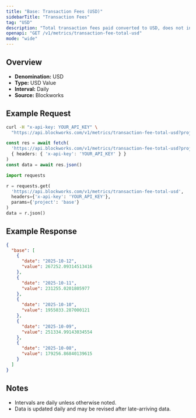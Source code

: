 ```yaml
---
title: "Base: Transaction Fees (USD)"
sidebarTitle: "Transaction Fees"
tag: "USD"
description: "Total transaction fees paid converted to USD, does not include out-of-protocol tips or additional sources of revenue"
openapi: "GET /v1/metrics/transaction-fee-total-usd"
mode: "wide"
---
```


## Overview

- **Denomination:** USD
- **Type:** USD Value
- **Interval:** Daily
- **Source:** Blockworks

## Example Request

<CodeGroup>

```bash cURL
curl -H "x-api-key: YOUR_API_KEY" \
  "https://api.blockworks.com/v1/metrics/transaction-fee-total-usd?project=base"
```

```typescript TypeScript
const res = await fetch(
  'https://api.blockworks.com/v1/metrics/transaction-fee-total-usd?project=base',
  { headers: { 'x-api-key': 'YOUR_API_KEY' } }
)
const data = await res.json()
```

```python Python
import requests

r = requests.get(
  'https://api.blockworks.com/v1/metrics/transaction-fee-total-usd',
  headers={'x-api-key': 'YOUR_API_KEY'},
  params={'project': 'base'}
)
data = r.json()
```

</CodeGroup>

## Example Response

```json
{
  "base": [
    {
      "date": "2025-10-12",
      "value": 267252.09314513416
    },
    {
      "date": "2025-10-11",
      "value": 231255.0201805977
    },
    {
      "date": "2025-10-10",
      "value": 1955033.287000121
    },
    {
      "date": "2025-10-09",
      "value": 251334.99143034554
    },
    {
      "date": "2025-10-08",
      "value": 179256.86840139615
    }
  ]
}
```

## Notes
- Intervals are daily unless otherwise noted.
- Data is updated daily and may be revised after late-arriving data.